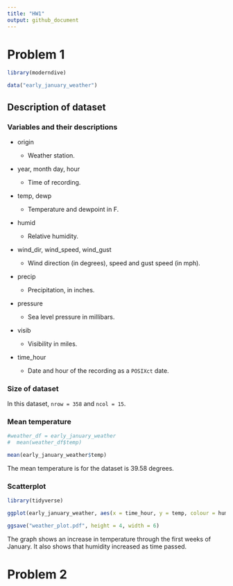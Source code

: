 ```yaml
---
title: "HW1"
output: github_document
---
```


# Problem 1

```r
library(moderndive)

data("early_january_weather")
```

## Description of dataset

### Variables and their descriptions

*   origin

    * Weather station.
  
*   year, month day, hour

    * Time of recording.
  
*   temp, dewp

    * Temperature and dewpoint in F.
  
*   humid

    * Relative humidity.
  
*   wind_dir, wind_speed, wind_gust

    * Wind direction (in degrees), speed and gust speed (in mph).
  
*   precip

    * Precipitation, in inches.
  
*   pressure

    * Sea level pressure in millibars.
  
*   visib

    * Visibility in miles.
  
*   time_hour

    * Date and hour of the recording as a `POSIXct` date.
  
### Size of dataset

In this dataset, `nrow = 358` and `ncol = 15`.

### Mean temperature

```r
#weather_df = early_january_weather
#  mean(weather_df$temp)

mean(early_january_weather$temp)
```

The mean temperature is for the dataset is 39.58 degrees.

### Scatterplot

```r
library(tidyverse)

ggplot(early_january_weather, aes(x = time_hour, y = temp, colour = humid)) + geom_point()

ggsave("weather_plot.pdf", height = 4, width = 6)
```

The graph shows an increase in temperature through the first weeks of January. It also shows that humidity increased as time passed.

# Problem 2










